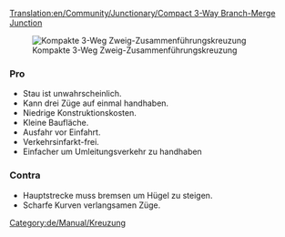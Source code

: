 [[Translation:en/Community/Junctionary/Compact 3-Way Branch-Merge Junction]]
{{de/Community/Junctionary/Kreuzungsmenü}}

[[File:en/Community/Junctionary/6x8 3 Way Split before Merge Junction.png|frame|none|Kompakte 3-Weg Zweig-Zusammenführungskreuzung]]

===Pro===
*Stau ist unwahrscheinlich.
*Kann drei Züge auf einmal handhaben.
*Niedrige Konstruktionskosten.
*Kleine Baufläche.
*Ausfahr vor Einfahrt.
*Verkehrsinfarkt-frei.
*Einfacher um Umleitungsverkehr zu handhaben

===Contra===
*Hauptstrecke muss bremsen um Hügel zu steigen.
*Scharfe Kurven verlangsamen Züge.

[[Category:de/Manual/Kreuzung]]
